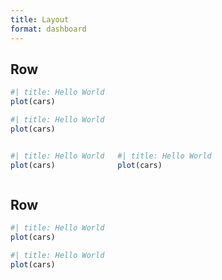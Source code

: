 ```yaml
---
title: Layout
format: dashboard
---
```


## Row

```r
#| title: Hello World
plot(cars)
```

:::{.rows}

```r
#| title: Hello World
plot(cars)
```

:::{.columns}

```r
#| title: Hello World
plot(cars)
```

```r
#| title: Hello World
plot(cars)
```

:::

:::

## Row

```r
#| title: Hello World
plot(cars)
```

```r
#| title: Hello World
plot(cars)
```
